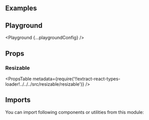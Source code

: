 


<Layout title="Resizable" description="🚧 This page is under construction">

## Examples

<Example title="Basic Usage" path="resizable/basic-usage">
  <BasicUsage />
</Example>

<Example title="Column Layout" path="resizable/column-layout">
  <ColumnLayout />
</Example>

<Example title="Row Layout" path="resizable/row-layout">
  <RowLayout />
</Example>

<Example title="Nested" path="resizable/nested">
  <Nested />
</Example>

<Example title="Advanced Usage" path="resizable/advanced-usage">
  <AdvancedUsage />
</Example>

<Example title="Inverted" path="resizable/inverted">
  <Inverted />
</Example>

## Playground

<Playground {...playgroundConfig} />

## Props

### Resizable

<PropsTable
  metadata={require('!!extract-react-types-loader!../../../src/resizable/resizable')}
/>

## Imports

You can import following components or utilities from this module:

<Imports module={ResizableExports} path="@datacamp/waffles/resizable" />

</Layout>
